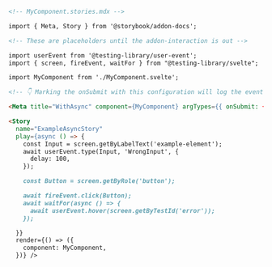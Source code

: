 ```md
<!-- MyComponent.stories.mdx -->

import { Meta, Story } from '@storybook/addon-docs';

<!-- These are placeholders until the addon-interaction is out -->

import userEvent from '@testing-library/user-event';
import { screen, fireEvent, waitFor } from "@testing-library/svelte";

import MyComponent from './MyComponent.svelte';

<!-- 👇 Marking the onSubmit with this configuration will log the event in the Actions panel-->

<Meta title="WithAsync" component={MyComponent} argTypes={{ onSubmit: { action: true }}/>

<Story
  name="ExampleAsyncStory"
  play={async () => {
    const Input = screen.getByLabelText('example-element');
    await userEvent.type(Input, 'WrongInput', {
      delay: 100,
    });

    const Button = screen.getByRole('button');

    await fireEvent.click(Button);
    await waitFor(async () => {
      await userEvent.hover(screen.getByTestId('error'));
    });

  }}
  render={() => ({
    component: MyComponent,
  })} />
```
